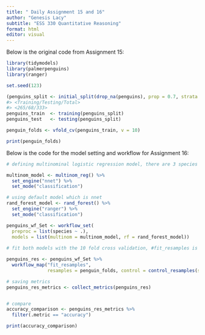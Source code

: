 ```yaml
---
title: " Daily Assignment 15 and 16"
author: "Genesis Lacy"
subtitle: "ESS 330 Quantitative Reasoning"
format: html
editor: visual
---
```


Below is the original code from Assignment 15:

```r
library(tidymodels)
library(palmerpenguins)
library(ranger)

set.seed(123)

(penguins_split <- initial_split(drop_na(penguins), prop = 0.7, strata = species))
#> <Training/Testing/Total>
#> <265/68/333>
penguins_train  <- training(penguins_split)
penguins_test   <- testing(penguins_split)

penguin_folds <- vfold_cv(penguins_train, v = 10)

print(penguin_folds)
```

Below is the code for the model setting and workflow for Assignment 16:

```r
# defining multinominal logistic regression model, there are 3 species types

multinom_model <- multinom_reg() %>%
  set_engine("nnet") %>%
  set_mode("classification")

# using default model which is nnet
rand_forest_model <- rand_forest() %>%
  set_engine("ranger") %>%
  set_mode("classification")

penguins_wf_Set <- workflow_set(
  preproc = list(species ~ .),
  models = list(multinom = multinom_model, rf = rand_forest_model))
  
# fit both models with the 10 fold cross validation, #fit_resamples is a function from tidymodels ecosystem, specicially in the workflows

penguins_res <- penguins_wf_Set %>%
  workflow_map("fit_resamples",
               resamples = penguin_folds, control = control_resamples(save_pred = TRUE))

# saving metrics
penguins_res_metrics <- collect_metrics(penguins_res)


# compare
accuracy_comparison <- penguins_res_metrics %>%
  filter(.metric == "accuracy")

print(accuracy_comparison)

```
